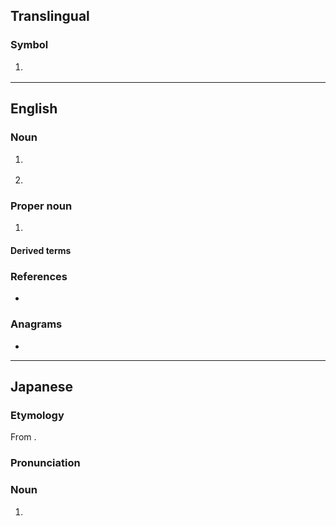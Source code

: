 {{also|com|cơm|cớm|.com|com'|com-|Com.|Appendix:Variations of "com"}}
==Translingual==

===Symbol===
{{mul-symbol}}

# {{ISO 3166|1|3|Comoros}}
#: {{syn|mul|KM|qq1={{w|ISO 3166-1 alpha-2|alpha-2}}}}

{{c|mul|Comoros}}

----

==English==

===Noun===
{{en-noun}}

# {{lb|en|physics}} {{initialism of|en|[[centre of mass]]}}
# {{lb|en|physics}} {{initialism of|en|[[centre]] [[of]] [[momentum]]}}

===Proper noun===
{{en-prop}}

# {{lb|en|computing}} {{initialism of|en|{{w|Component Object Model}}}}

====Derived terms====
{{der3|en|title=computing
|DCOM
|XPCOM
}}

===References===
* {{pedia}}

===Anagrams===
* {{anagrams|en|a=cmo|CMO|MCO|MOC|OMC|moc}}

----

==Japanese==
{{wikipedia|lang=ja}}

===Etymology===
From {{der|ja|en|computer}}.

===Pronunciation===
{{ja-pron|コム}}

===Noun===
{{ja-noun|コム}}

# {{lb|ja|video games}} {{n-g|A name given to [[AI]] [[players]].}}